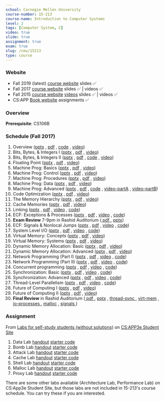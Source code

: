 ```yaml
---
school: Carnegie Mellon University
course-number: 15-213
course-name: Introduction to Computer Systems
level: 2
tags: [Computer System, C]
video: true
slide: true
assignment: true
exam: true
slug: /cmu/15213
type: course
---
```



### Website

- Fall 2019 (latest) <a href='https://www.cs.cmu.edu/afs/cs/academic/class/15213-f19/www/index.html'>course website</a> slides ✅
- Fall 2017 <a href='http://www.cs.cmu.edu/afs/cs/academic/class/15213-f17/www/index.html'>course website</a> slides ✅ | videos ✅
- Fall 2015 <a href='https://www.cs.cmu.edu/afs/cs/academic/class/15213-f15/www/schedule.html'>course website</a> <a href='https://scs.hosted.panopto.com/Panopto/Pages/Sessions/List.aspx#folderID=%22b96d90ae-9871-4fae-91e2-b1627b43e25e%22'>videos</a> slides ✅ | videos ✅
- CS:APP <a href='http://csapp.cs.cmu.edu'>Book website</a> assignments ✅

### Overview

**Prerequisite**: <Link to="/stanford/cs106b">CS106B</Link>

### Schedule (Fall 2017)

1. Overview (<a href="http://www.cs.cmu.edu/afs/cs/academic/class/15213-f17/www/lectures/01-overview.pptx">pptx</a> , <a href="http://www.cs.cmu.edu/afs/cs/academic/class/15213-f17/www/lectures/01-overview.pdf">pdf</a> , <a href="http://www.cs.cmu.edu/afs/cs/academic/class/15213-f17/www/code/01-overview">code</a> , <a href="https://youtu.be/luoeWJ-wdH4">video</a>)
2. Bits, Bytes, & Integers I (<a href="http://www.cs.cmu.edu/afs/cs/academic/class/15213-f17/www/lectures/02-bits-ints-part1.pptx">pptx</a> , <a href="http://www.cs.cmu.edu/afs/cs/academic/class/15213-f17/www/lectures/02-bits-ints-part1.pdf">pdf</a> , <a href="https://youtu.be/wb2u59QF2iY">video</a>)
3. Bits, Bytes, & Integers II (<a href="http://www.cs.cmu.edu/afs/cs/academic/class/15213-f17/www/lectures/03-bits-ints-part2.pptx">pptx</a> , <a href="http://www.cs.cmu.edu/afs/cs/academic/class/15213-f17/www/lectures/03-bits-ints-part2.pdf">pdf</a> , <a href="http://www.cs.cmu.edu/afs/cs/academic/class/15213-f17/www/code/02-03-bits-ints">code</a> , <a href="https://youtu.be/cGjjDea7i8g">video</a>)
4. Floating Point (<a href="http://www.cs.cmu.edu/afs/cs/academic/class/15213-f17/www/lectures/04-float.pptx">pptx</a> , <a href="http://www.cs.cmu.edu/afs/cs/academic/class/15213-f17/www/lectures/04-float.pdf">pdf</a> , <a href="https://youtu.be/cvE39UfP74Q">video</a>)
5. Machine Prog: Basics (<a href="http://www.cs.cmu.edu/afs/cs/academic/class/15213-f17/www/lectures/05-machine-basics.pptx">pptx</a> , <a href="http://www.cs.cmu.edu/afs/cs/academic/class/15213-f17/www/lectures/05-machine-basics.pdf">pdf</a> , <a href="https://youtu.be/SEz1N2SCiIo">video</a>)
6. Machine Prog: Control (<a href="http://www.cs.cmu.edu/afs/cs/academic/class/15213-f17/www/lectures/06-machine-control.pptx">pptx</a> , <a href="http://www.cs.cmu.edu/afs/cs/academic/class/15213-f17/www/lectures/06-machine-control.pdf">pdf</a> , <a href="https://youtu.be/UE7FUlS_fLA">video</a>)
7. Machine Prog: Procedures (<a href="http://www.cs.cmu.edu/afs/cs/academic/class/15213-f17/www/lectures/07-machine-procedures.pptx">pptx</a> , <a href="http://www.cs.cmu.edu/afs/cs/academic/class/15213-f17/www/lectures/07-machine-procedures.pdf">pdf</a> , <a href="https://youtu.be/v5HE2L8SSNc">video</a>)
8. Machine Prog: Data (<a href="http://www.cs.cmu.edu/afs/cs/academic/class/15213-f17/www/lectures/08-machine-data.pptx">pptx</a> , <a href="http://www.cs.cmu.edu/afs/cs/academic/class/15213-f17/www/lectures/08-machine-data.pdf">pdf</a> , <a href="https://youtu.be/umjDQNydMR0">video</a>)
9. Machine Prog: Advanced (<a href="http://www.cs.cmu.edu/afs/cs/academic/class/15213-f17/www/lectures/09-machine-advanced.pptx">pptx</a> , <a href="http://www.cs.cmu.edu/afs/cs/academic/class/15213-f17/www/lectures/09-machine-advanced.pdf">pdf</a> , <a href="http://www.cs.cmu.edu/afs/cs/academic/class/15213-f17/www/code/09-machine-advanced">code</a> , <a href="https://youtu.be/cw5a5I8OoY0">video-partA</a> , <a href="https://youtu.be/QsJvWBaCLog">video-partB</a>)
10. Code Optimization (<a href="http://www.cs.cmu.edu/afs/cs/academic/class/15213-f17/www/lectures/10-optimization.pptx">pptx</a> , <a href="http://www.cs.cmu.edu/afs/cs/academic/class/15213-f17/www/lectures/10-optimization.pdf">pdf</a> , <a href="https://youtu.be/SktX6eVcQxo">video</a>)
11. The Memory Hierarchy (<a href="http://www.cs.cmu.edu/afs/cs/academic/class/15213-f17/www/lectures/11-memory-hierarchy.pptx">pptx</a> , <a href="http://www.cs.cmu.edu/afs/cs/academic/class/15213-f17/www/lectures/11-memory-hierarchy.pdf">pdf</a> , <a href="https://youtu.be/vusQa4pfTFU">video</a>)
12. Cache Memories (<a href="http://www.cs.cmu.edu/afs/cs/academic/class/15213-f17/www/lectures/12-cache-memories.pptx">pptx</a> , <a href="http://www.cs.cmu.edu/afs/cs/academic/class/15213-f17/www/lectures/12-cache-memories.pdf">pdf</a> , <a href="https://youtu.be/Spg7iTYLkS4">video</a>)
13. Linking (<a href="http://www.cs.cmu.edu/afs/cs/academic/class/15213-f17/www/lectures/13-linking.pptx">pptx</a> , <a href="http://www.cs.cmu.edu/afs/cs/academic/class/15213-f17/www/lectures/13-linking.pdf">pdf</a> , <a href="https://youtu.be/sSq_527tXNo">video</a> , <a href="http://www.cs.cmu.edu/afs/cs/academic/class/15213-f17/www/code/13-linking">code</a>)
14. ECF: Exceptions & Processes (<a href="http://www.cs.cmu.edu/afs/cs/academic/class/15213-f17/www/lectures/14-ecf-procs.pptx">pptx</a> , <a href="http://www.cs.cmu.edu/afs/cs/academic/class/15213-f17/www/lectures/14-ecf-procs.pdf">pdf</a> , <a href="https://youtu.be/kSErOgVqpAA">video</a> , <a href="http://www.cs.cmu.edu/afs/cs/academic/class/15213-f17/www/code/14-ecf-procs">code</a>)
15. <b>Exam Review</b> 7-9pm in Rashid Auditorium (<a href="activities/midterm-review-f19.pdf">
      pdf
    </a> , <a href="activities/midterm-review-f19.pptx">pptx</a>)
16. ECF: Signals & Nonlocal Jumps (<a href="http://www.cs.cmu.edu/afs/cs/academic/class/15213-f17/www/lectures/15-ecf-signals.pptx">pptx</a> , <a href="http://www.cs.cmu.edu/afs/cs/academic/class/15213-f17/www/lectures/15-ecf-signals.pdf">pdf</a> , <a href="https://youtu.be/mzg1bi3s-Kk">video</a> , <a href="http://www.cs.cmu.edu/afs/cs/academic/class/15213-f17/www/code/15-ecf-signals">code</a>)
17. System Level I/O (<a href="http://www.cs.cmu.edu/afs/cs/academic/class/15213-f17/www/lectures/16-io.pptx">pptx</a> , <a href="http://www.cs.cmu.edu/afs/cs/academic/class/15213-f17/www/lectures/16-io.pdf">pdf</a> , <a href="https://youtu.be/dIOyIf8Qfow">video</a> , <a href="http://www.cs.cmu.edu/afs/cs/academic/class/15213-f17/www/code/16-io">code</a>)
18. Virtual Memory: Concepts (<a href="http://www.cs.cmu.edu/afs/cs/academic/class/15213-f17/www/lectures/17-vm-concepts.pptx">pptx</a> , <a href="http://www.cs.cmu.edu/afs/cs/academic/class/15213-f17/www/lectures/17-vm-concepts.pdf">pdf</a> , <a href="https://youtu.be/aVoy030KBso">video</a>)
19. Virtual Memory: Systems (<a href="http://www.cs.cmu.edu/afs/cs/academic/class/15213-f17/www/lectures/18-vm-systems.pptx">pptx</a> , <a href="http://www.cs.cmu.edu/afs/cs/academic/class/15213-f17/www/lectures/18-vm-systems.pdf">pdf</a> , <a href="https://youtu.be/dRJqjV7LQ0A">video</a>)
20. Dynamic Memory Allocation: Basic (<a href="http://www.cs.cmu.edu/afs/cs/academic/class/15213-f17/www/lectures/19-malloc-basic.pptx">pptx</a> , <a href="http://www.cs.cmu.edu/afs/cs/academic/class/15213-f17/www/lectures/19-malloc-basic.pdf">pdf</a> , <a href="https://youtu.be/eJTMbLV4oT4">video</a>)
21. Dynamic Memory Allocation: Advanced (<a href="http://www.cs.cmu.edu/afs/cs/academic/class/15213-f17/www/lectures/20-malloc-advanced.pptx">pptx</a> , <a href="http://www.cs.cmu.edu/afs/cs/academic/class/15213-f17/www/lectures/20-malloc-advanced.pdf">pdf</a> , <a href="https://youtu.be/V1jUgLFd3Gk">video</a>)
22. Network Programming (Part I) (<a href="http://www.cs.cmu.edu/afs/cs/academic/class/15213-f17/www/lectures/21-netprog1.pptx">pptx</a> , <a href="http://www.cs.cmu.edu/afs/cs/academic/class/15213-f17/www/lectures/21-netprog1.pdf">pdf</a> , <a href="https://youtu.be/k8VL1uKASw4">video</a> , <a href="http://www.cs.cmu.edu/afs/cs/academic/class/15213-f17/www/code/21-netprog1">code</a>)
23. Network Programming (Part II) (<a href="http://www.cs.cmu.edu/afs/cs/academic/class/15213-f17/www/lectures/22-netprog2.pptx">pptx</a> , <a href="http://www.cs.cmu.edu/afs/cs/academic/class/15213-f17/www/lectures/22-netprog2.pdf">pdf</a> , <a href="https://youtu.be/aHis4Kkr0ig">video</a> , <a href="http://www.cs.cmu.edu/afs/cs/academic/class/15213-f17/www/code/22-netprog2">code</a>)
24. Concurrent programming (<a href="http://www.cs.cmu.edu/afs/cs/academic/class/15213-f17/www/lectures/23-concprog.pptx">pptx</a> , <a href="http://www.cs.cmu.edu/afs/cs/academic/class/15213-f17/www/lectures/23-concprog.pdf">pdf</a> , <a href="https://youtu.be/Wf_zhhI4bNo">video</a> , <a href="http://www.cs.cmu.edu/afs/cs/academic/class/15213-f17/www/code/23-concprog">code</a>)
25. Synchronization: Basic (<a href="http://www.cs.cmu.edu/afs/cs/academic/class/15213-f17/www/lectures/24-sync-basic.pptx">pptx</a> , <a href="http://www.cs.cmu.edu/afs/cs/academic/class/15213-f17/www/lectures/24-sync-basic.pdf">pdf</a> , <a href="https://youtu.be/eyGNwQpaISc">video</a> , <a href="http://www.cs.cmu.edu/afs/cs/academic/class/15213-f17/www/code/24-sync-basic">code</a>)
26. Synchronization: Advanced (<a href="http://www.cs.cmu.edu/afs/cs/academic/class/15213-f17/www/lectures/25-sync-advanced.pptx">pptx</a> , <a href="http://www.cs.cmu.edu/afs/cs/academic/class/15213-f17/www/lectures/25-sync-advanced.pdf">pdf</a> , <a href="https://youtu.be/W_S2mn2aOUQ">video</a> , <a href="http://www.cs.cmu.edu/afs/cs/academic/class/15213-f17/www/code/25-sync-advanced">code</a>)
27. Thread-Level Parallelism (<a href="http://www.cs.cmu.edu/afs/cs/academic/class/15213-f17/www/lectures/26-parallelism.pptx">pptx</a> , <a href="http://www.cs.cmu.edu/afs/cs/academic/class/15213-f17/www/lectures/26-parallelism.pdf">pdf</a> , <a href="https://youtu.be/QH-DM5mgI98">video</a> , <a href="http://www.cs.cmu.edu/afs/cs/academic/class/15213-f17/www/code/26-parallelism">code</a>)
28. Future of Computing I (<a href="http://www.cs.cmu.edu/afs/cs/academic/class/15213-f17/www/lectures/27-future1.pptx">pptx</a> , <a href="http://www.cs.cmu.edu/afs/cs/academic/class/15213-f17/www/lectures/27-future1.pdf">pdf</a> , <a href="https://youtu.be/nWMDvcIIpIo">video</a>)
29. Future of Computing II (<a href="http://www.cs.cmu.edu/afs/cs/academic/class/15213-f17/www/lectures/28-future2.pptx">pptx</a> , <a href="http://www.cs.cmu.edu/afs/cs/academic/class/15213-f17/www/lectures/28-future2.pdf">pdf</a> , <a href="https://youtu.be/Ts7YMarcW5s">video</a>)
30. <b>Final Review</b> in Rashid Auditorium (<a href="activities/finalreview.pdf">
      pdf
    </a> , <a href="activities/finalreview.pptx">pptx</a> , <a href="https://youtu.be/1TxukFl9ToU">
      thread-sync
    </a> , <a href="https://youtu.be/_iiqi7GyQwk">virt-mem</a> , <a href="https://youtu.be/X46J26prvEo">
      io-processes
    </a> , <a href="https://youtu.be/lC9TElUDnNc">malloc</a> , <a href="https://youtu.be/NaZTS3W-uS0">
      signals
    </a>)

### Assignment

From <a href='http://csapp.cs.cmu.edu/3e/labs.html'>Labs for self-study students (without solutions)</a> on <a href='http://csapp.cs.cmu.edu/3e/students.html'>CS:APP3e Student Site</a>

1. Data Lab <a href='http://csapp.cs.cmu.edu/3e/datalab.pdf'>handout</a> <a href='http://csapp.cs.cmu.edu/3e/datalab-handout.tar'>starter code</a>
2. Bomb Lab <a href='http://csapp.cs.cmu.edu/3e/bomblab.pdf'>handout</a> <a href='http://csapp.cs.cmu.edu/3e/bomb.tar'>starter code</a>
3. Attack Lab <a href='http://csapp.cs.cmu.edu/3e/attacklab.pdf'>handout</a> <a href='http://csapp.cs.cmu.edu/3e/target1.tar'>starter code</a>
4. Cache Lab <a href='http://csapp.cs.cmu.edu/3e/cachelab.pdf'>handout</a> <a href='http://csapp.cs.cmu.edu/3e/cachelab-handout.tar'>starter code</a>
5. Shell Lab <a href='http://csapp.cs.cmu.edu/3e/shlab.pdf'>handout</a> <a href='http://csapp.cs.cmu.edu/3e/shlab-handout.tar'>starter code</a>
6. Malloc Lab <a href='http://csapp.cs.cmu.edu/3e/malloclab.pdf'>handout</a> <a href='http://csapp.cs.cmu.edu/3e/malloclab-handout.tar'>starter code</a>
7. Proxy Lab <a href='http://csapp.cs.cmu.edu/3e/proxylab.pdf'>handout</a> <a href='http://csapp.cs.cmu.edu/3e/proxylab-handout.tar'>starter code</a>

There are some other labs available (Architecture Lab, Performance Lab) on CS:App3e Student Site, but those labs are not included in 15-213's course schedule. You can try these if you are interested.
